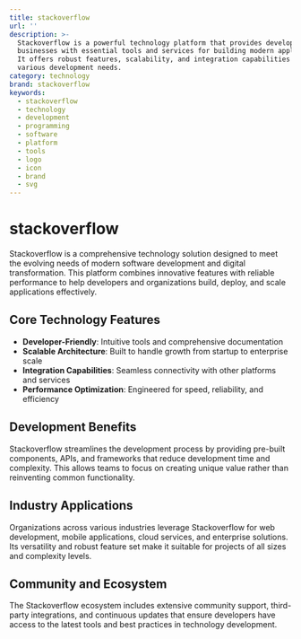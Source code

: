 ```yaml
---
title: stackoverflow
url: ''
description: >-
  Stackoverflow is a powerful technology platform that provides developers and
  businesses with essential tools and services for building modern applications.
  It offers robust features, scalability, and integration capabilities for
  various development needs.
category: technology
brand: stackoverflow
keywords:
  - stackoverflow
  - technology
  - development
  - programming
  - software
  - platform
  - tools
  - logo
  - icon
  - brand
  - svg
---
```


# stackoverflow

Stackoverflow is a comprehensive technology solution designed to meet the evolving needs of modern software development and digital transformation. This platform combines innovative features with reliable performance to help developers and organizations build, deploy, and scale applications effectively.

## Core Technology Features

- **Developer-Friendly**: Intuitive tools and comprehensive documentation
- **Scalable Architecture**: Built to handle growth from startup to enterprise scale
- **Integration Capabilities**: Seamless connectivity with other platforms and services
- **Performance Optimization**: Engineered for speed, reliability, and efficiency

## Development Benefits

Stackoverflow streamlines the development process by providing pre-built components, APIs, and frameworks that reduce development time and complexity. This allows teams to focus on creating unique value rather than reinventing common functionality.

## Industry Applications

Organizations across various industries leverage Stackoverflow for web development, mobile applications, cloud services, and enterprise solutions. Its versatility and robust feature set make it suitable for projects of all sizes and complexity levels.

## Community and Ecosystem

The Stackoverflow ecosystem includes extensive community support, third-party integrations, and continuous updates that ensure developers have access to the latest tools and best practices in technology development.
